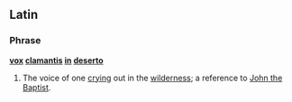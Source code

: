 ==Latin==

===Phrase===
'''[[vox]] [[clamantis]] [[in]] [[deserto]]'''

# The voice of one [[cry]]ing out in the [[wilderness]]; a reference to [[John the Baptist]].